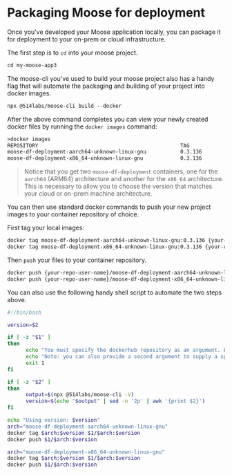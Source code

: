 # Packaging Moose for deployment

Once you've developed your Moose application locally, you can package it for deployment to your on-prem or cloud infrastructure.

The first step is to `cd` into your moose project.

```txt filename="Terminal" copy
cd my-moose-app3
```

The moose-cli you've used to build your moose project also has a handy flag that will automate the packaging and building of your project into docker images.

```txt filename="Terminal" copy
npx @514labs/moose-cli build --docker
```

After the above command completes you can view your newly created docker files by running the `docker images` command:

```txt filename="Terminal" copy
>docker images
REPOSITORY                                              TAG               IMAGE ID       CREATED              SIZE
moose-df-deployment-aarch64-unknown-linux-gnu           0.3.136           c50674c7a68a   About a minute ago   155MB
moose-df-deployment-x86_64-unknown-linux-gnu            0.3.136           e5b449d3dea3   About a minute ago   163MB
```

> Notice that you get two `moose-df-deployment` containers, one for the `aarch64` (ARM64) architecture and another for the `x86_64` architecture. This is necessary to allow you to choose the version that matches your cloud or on-prem machine architecture.

You can then use standard docker commands to push your new project images to your container repository of choice.

First tag your local images:

```txt filename="Terminal" copy
docker tag moose-df-deployment-aarch64-unknown-linux-gnu:0.3.136 {your-repo-user-name}/moose-df-deployment-aarch64-unknown-linux-gnu:0.3.136
docker tag moose-df-deployment-x86_64-unknown-linux-gnu:0.3.136 {your-repo-user-name}/moose-df-deployment-x86_64-unknown-linux-gnu:0.3.136
```

Then `push` your files to your container repository.

```txt filename="Terminal" copy
docker push {your-repo-user-name}/moose-df-deployment-aarch64-unknown-linux-gnu:0.3.136
docker push {your-repo-user-name}/moose-df-deployment-x86_64-unknown-linux-gnu:0.3.136
```

You can also use the following handy shell script to automate the two steps above.

```bash
#!/bin/bash

version=$2

if [ -z "$1" ]
then
      echo "You must specify the dockerhub repository as an argument. Example: ./push.sh container-repo-name"
      echo "Note: you can also provide a second argument to supply a specific version tag - otherwise this script will use the same version as the latest moose-cli on Github."
      exit 1
fi

if [ -z "$2" ]
then
      output=$(npx @514labs/moose-cli -V)
      version=$(echo "$output" | sed -n '2p' | awk '{print $2}')
fi

echo "Using version: $version"
arch="moose-df-deployment-aarch64-unknown-linux-gnu"
docker tag $arch:$version $1/$arch:$version
docker push $1/$arch:$version

arch="moose-df-deployment-x86_64-unknown-linux-gnu"
docker tag $arch:$version $1/$arch:$version
docker push $1/$arch:$version
```
